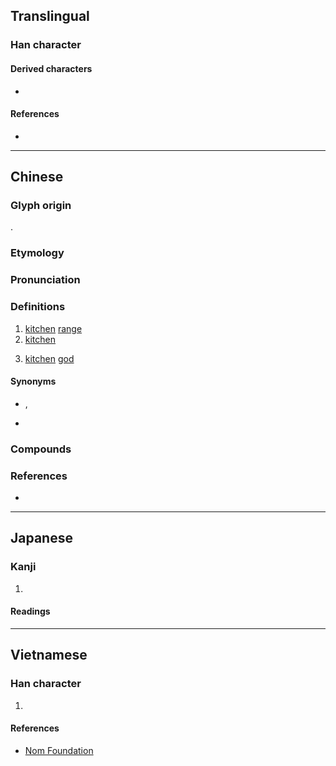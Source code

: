 {{also|竈|竃}}
{{character info}}
==Translingual==

===Han character===
{{Han char|rn=86|rad=火|as=03|sn=7|four=30717|canj=FG|ids=⿰火土}}

====Derived characters====
* {{l|mul|[[𢭭]]}}

====References====
* {{Han ref|kx=0666.090|dkj=18869|dj=1075.140|hdz=32189.040|uh=7076|ud=28790|bh=A85F|bd=43103}}

----

==Chinese==
{{zh-forms|t2=竈|alt=竃}}

===Glyph origin===
{{Han etym}}
{{Han compound|火|土|ls=ic|t1=fire|t2=soil}}.

===Etymology===
{{rfe|zh}}

===Pronunciation===
{{zh-pron
|m=zào
|m-s=zao4
|c=zou3
|c-t=dau4
|g=zau4
|h=pfs=cho;gd=zau4
|j=zau3
|md=cáu
|mn=chàu/xm,zz,tw:chò/qz:chò͘
|mn_note=chàu - vernacular; chò/chò͘ - literary
|mn-t=zao3
|w=2tsau
|x=zau4
|mc=y
|oc=y
|cat=n
}}

===Definitions===
{{zh-hanzi}}

# [[kitchen]] [[range]]
# [[kitchen]]
# {{lb|zh|Chinese folk religion}} [[kitchen]] [[god]]
#: {{zh-co|祭灶|to offer sacrifices to the '''kitchen god'''}}

====Synonyms====
* {{s|kitchen}} {{zh-l|廚房}}, {{q|literary}} {{zh-l|爨室}}
* {{s|kitchen god}}
{{zh-dial|灶神}}

===Compounds===
{{zh-der|灶跤|灶前|上灶|丹灶|倒灶|倒灶八字|冷灶|冷灶清鍋|另起爐灶|吃小灶|土灶|媚灶|小灶|廚頭灶腦|拜灶|掌灶的|接灶|插灶|沉灶產蛙|泥灶|添兵減灶|清灰冷灶|減灶|灶丁|灶上的|灶上騷除|灶下|灶下婢|灶下養|灶君|灶地|灶床|灶火|灶王爺|灶神|灶突|灶窩|灶頭|灶馬|煬灶|燒冷灶|爐灶|狗屁倒灶|狗皮倒灶|瓦灶繩床|病灶|祀灶|祀灶日|祭灶|祭灶神|繩床瓦灶|老虎灶|茶灶|落了灶|行灶|趁熱灶|趁熱灶火|趕熱灶|跨灶|跳灶王|送灶|金灶|電磁灶|點灶燈|煨灶貓|中灶|井灶|亭灶|仙灶|伯鸞之灶|全灶|地灶|執粗井灶|場灶|塞井夷灶|墐灶|壟灶|大灶|天灶|夷灶|奧灶|慎灶|戶灶|掃鍋刮灶|掌灶|敬灶|柴灶|沈灶生蛙|沈灶產蛙|清鍋冷灶|火灶|灶人|灶公|灶前老虎|灶坑|灶堂|灶場|灶墨|灶妾|灶婢|灶尸|灶屋|灶廩|灶戶|灶房|灶披|灶披樓|灶披間|灶欄|灶泡|灶火坑|灶煙|灶煤|灶燎|灶爺|灶王|灶甬|灶界|灶瘃|灶眉|灶稅|灶籍|灶糰|灶肚|灶膛|灶臺|灶觚|灶詞|灶釜|灶門|灶間|灶陘|灶雞|灶額|灶養|灶鬼|灶鱉雞|炕柴灶|烓灶|煙灶|煤氣灶|燎灶|爨灶|玉灶|石灶|祠灶|穴灶|窯灶|聾灶|背奧媚灶|背灶|蜃灶|行軍灶|解灶|謝灶|貧灶|起灶|軍灶|辭灶|迎灶|連二灶|避灶|都灶|酒灶|重起爐灶|野灶|釜灶|鍋灶|鍛灶|鐐灶|鑊灶|鑪灶|開小灶|陶灶|隱灶|鳥灶|鹵灶|鹽灶|黔灶}}

===References===
* {{R:yue:Hanzi}}

{{zh-cat|Advanced}}

----

==Japanese==

===Kanji===
{{ja-kanji|grade=|rs=火03}}

# {{rfdef|ja|sort=火03}}

====Readings====
{{ja-readings
|goon=そう<さう
|kanon=そう<さう
|kun=かまど-}}

----

==Vietnamese==

===Han character===
{{vi-readings|reading=táo, bếp|rs=火03}}

# {{rfdef|vi|sort=火03}}

====References====
* [http://nomfoundation.org/common/nom_details.php?codepoint=7076 Nom Foundation]